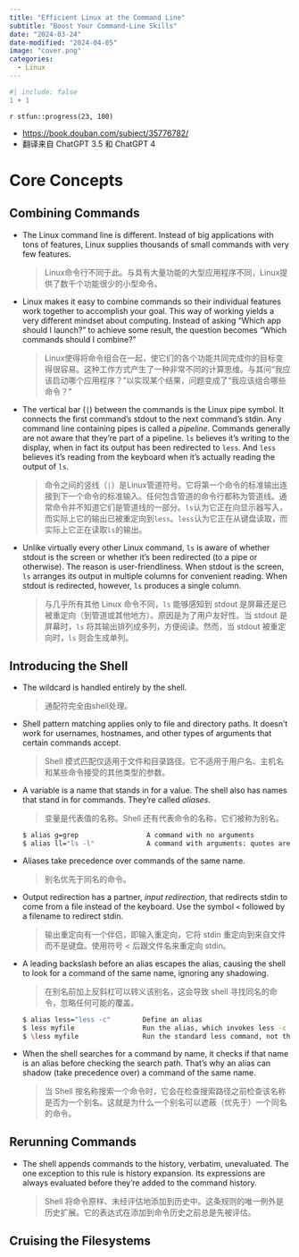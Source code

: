 ```yaml
---
title: "Efficient Linux at the Command Line"
subtitle: "Boost Your Command-Line Skills"
date: "2024-03-24"
date-modified: "2024-04-05"
image: "cover.png"
categories: 
  - Linux
---
```


```r
#| include: false
1 + 1
```

::: {.callout-note title="Progress"}
`r stfun::progress(23, 100)`

<!-- 读后感：[读《管理行为》](https://shitao5.org/posts/glxw/)。 -->
:::

::: {.callout-tip title="Learning Source"}
-   <https://book.douban.com/subject/35776782/>
-   翻译来自 ChatGPT 3.5 和 ChatGPT 4
:::

# **Core Concepts**

## **Combining Commands**

-   The Linux command line is different. Instead of big applications with tons of features, Linux supplies thousands of small commands with very few features.

    > Linux命令行不同于此。与具有大量功能的大型应用程序不同，Linux提供了数千个功能很少的小型命令。

-   Linux makes it easy to combine commands so their individual features work together to accomplish your goal. This way of working yields a very different mindset about computing. Instead of asking “Which app should I launch?” to achieve some result, the question becomes “Which commands should I combine?”

    > Linux使得将命令组合在一起，使它们的各个功能共同完成你的目标变得很容易。这种工作方式产生了一种非常不同的计算思维。与其问“我应该启动哪个应用程序？”以实现某个结果，问题变成了“我应该组合哪些命令？”

-   The vertical bar (`|`) between the commands is the Linux pipe symbol. It connects the first command’s stdout to the next command’s stdin. Any command line containing pipes is called a *pipeline*. Commands generally are not aware that they’re part of a pipeline. `ls` believes it’s writing to the display, when in fact its output has been redirected to `less`. And `less` believes it’s reading from the keyboard when it’s actually reading the output of `ls`.

    > 命令之间的竖线（`|`）是Linux管道符号。它将第一个命令的标准输出连接到下一个命令的标准输入。任何包含管道的命令行都称为管道线。通常命令并不知道它们是管道线的一部分。`ls`认为它正在向显示器写入，而实际上它的输出已被重定向到`less`。`less`认为它正在从键盘读取，而实际上它正在读取`ls`的输出。

-   Unlike virtually every other Linux command, `ls` is aware of whether stdout is the screen or whether it’s been redirected (to a pipe or otherwise). The reason is user-friendliness. When stdout is the screen, `ls` arranges its output in multiple columns for convenient reading. When stdout is redirected, however, `ls` produces a single column.

    > 与几乎所有其他 Linux 命令不同，`ls` 能够感知到 stdout 是屏幕还是已被重定向（到管道或其他地方）。原因是为了用户友好性。当 stdout 是屏幕时，`ls` 将其输出排列成多列，方便阅读。然而，当 stdout 被重定向时，`ls` 则会生成单列。

## **Introducing the Shell**

-   The wildcard is handled entirely by the shell.

    > 通配符完全由shell处理。

-   Shell pattern matching applies only to file and directory paths. It doesn’t work for usernames, hostnames, and other types of arguments that certain commands accept.

    > Shell 模式匹配仅适用于文件和目录路径。它不适用于用户名、主机名和某些命令接受的其他类型的参数。

-   A variable is a name that stands in for a value. The shell also has names that stand in for commands. They’re called *aliases*.

    > 变量是代表值的名称。Shell 还有代表命令的名称，它们被称为别名。

    ``` bash
    $ alias g=grep                 A command with no arguments
    $ alias ll="ls -l"             A command with arguments: quotes are required
    ```

-   Aliases take precedence over commands of the same name.

    > 别名优先于同名的命令。

-   Output redirection has a partner, *input redirection*, that redirects stdin to come from a file instead of the keyboard. Use the symbol `<` followed by a filename to redirect stdin.

    > 输出重定向有一个伴侣，即输入重定向，它将 stdin 重定向到来自文件而不是键盘。使用符号 \< 后跟文件名来重定向 stdin。

-   A leading backslash before an alias escapes the alias, causing the shell to look for a command of the same name, ignoring any shadowing.

    > 在别名前加上反斜杠可以转义该别名，这会导致 shell 寻找同名的命令，忽略任何可能的覆盖。

    ``` bash
    $ alias less="less -c"        Define an alias
    $ less myfile                 Run the alias, which invokes less -c
    $ \less myfile                Run the standard less command, not the alias
    ```

-   When the shell searches for a command by name, it checks if that name is an alias before checking the search path. That’s why an alias can shadow (take precedence over) a command of the same name.

    > 当 Shell 按名称搜索一个命令时，它会在检查搜索路径之前检查该名称是否为一个别名。这就是为什么一个别名可以遮蔽（优先于）一个同名的命令。

## Rerunning Commands

-   The shell appends commands to the history, verbatim, unevaluated. The one exception to this rule is history expansion. Its expressions are always evaluated before they’re added to the command history.

    > Shell 将命令原样、未经评估地添加到历史中。这条规则的唯一例外是历史扩展。它的表达式在添加到命令历史之前总是先被评估。

## Cruising the Filesystems
